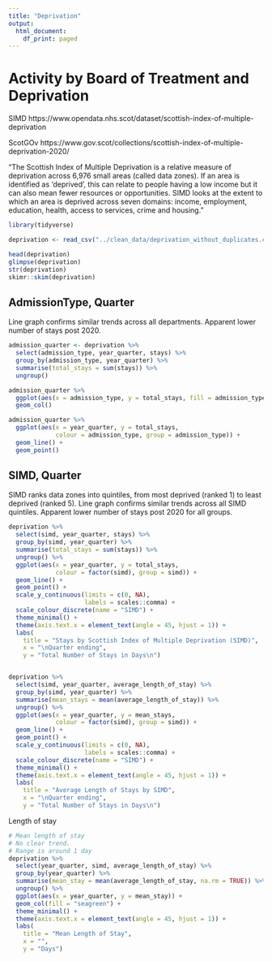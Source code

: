 ```yaml
---
title: "Deprivation"
output:
  html_document:
    df_print: paged
---
```

# Activity by Board of Treatment and Deprivation

SIMD 
https://www.opendata.nhs.scot/dataset/scottish-index-of-multiple-deprivation

ScotGOv
https://www.gov.scot/collections/scottish-index-of-multiple-deprivation-2020/

"The Scottish Index of Multiple Deprivation is a relative measure of deprivation 
across 6,976 small areas (called data zones). If an area is identified as 
‘deprived’, this can relate to people having a low income but it can also mean 
fewer resources or opportunities. SIMD looks at the extent to which an area is deprived across seven domains: income, employment, education, health, access to services, crime and housing."

```r
library(tidyverse)
```

```r
deprivation <- read_csv("../clean_data/deprivation_without_duplicates.csv")
```

```r
head(deprivation)
glimpse(deprivation)
str(deprivation)
skimr::skim(deprivation)
```

## AdmissionType, Quarter
Line graph confirms similar trends across all departments.
Apparent lower number of stays post 2020.
```r
admission_quarter <- deprivation %>% 
  select(admission_type, year_quarter, stays) %>% 
  group_by(admission_type, year_quarter) %>% 
  summarise(total_stays = sum(stays)) %>% 
  ungroup()

admission_quarter %>% 
  ggplot(aes(x = admission_type, y = total_stays, fill = admission_type)) +
  geom_col()

admission_quarter %>% 
  ggplot(aes(x = year_quarter, y = total_stays,
             colour = admission_type, group = admission_type)) +
  geom_line() +
  geom_point()
```

## SIMD, Quarter
SIMD ranks data zones into quintiles, from most deprived (ranked 1) to least
deprived (ranked 5).
Line graph confirms similar trends across all SIMD quintiles.
Apparent lower number of stays post 2020 for all groups.

```r
deprivation %>% 
  select(simd, year_quarter, stays) %>%
  group_by(simd, year_quarter) %>% 
  summarise(total_stays = sum(stays)) %>%
  ungroup() %>% 
  ggplot(aes(x = year_quarter, y = total_stays,
             colour = factor(simd), group = simd)) +
  geom_line() +
  geom_point() +
  scale_y_continuous(limits = c(0, NA),
                     labels = scales::comma) +
  scale_colour_discrete(name = "SIMD") +
  theme_minimal() +
  theme(axis.text.x = element_text(angle = 45, hjust = 1)) +
  labs(
    title = "Stays by Scottish Index of Multiple Deprivation (SIMD)",
    x = "\nQuarter ending",
    y = "Total Number of Stays in Days\n")


deprivation %>% 
  select(simd, year_quarter, average_length_of_stay) %>%
  group_by(simd, year_quarter) %>% 
  summarise(mean_stays = mean(average_length_of_stay)) %>%
  ungroup() %>% 
  ggplot(aes(x = year_quarter, y = mean_stays,
             colour = factor(simd), group = simd)) +
  geom_line() +
  geom_point() +
  scale_y_continuous(limits = c(0, NA),
                     labels = scales::comma) +
  scale_colour_discrete(name = "SIMD") +
  theme_minimal() +
  theme(axis.text.x = element_text(angle = 45, hjust = 1)) +
  labs(
    title = "Average Length of Stays by SIMD",
    x = "\nQuarter ending",
    y = "Total Number of Stays in Days\n")
```

Length of stay
```r
# Mean length of stay
# No clear trend.
# Range is around 1 day
deprivation %>% 
  select(year_quarter, simd, average_length_of_stay) %>% 
  group_by(year_quarter) %>% 
  summarise(mean_stay = mean(average_length_of_stay, na.rm = TRUE)) %>% 
  ungroup() %>%
  ggplot(aes(x = year_quarter, y = mean_stay)) +
  geom_col(fill = "seagreen") +
  theme_minimal() +
  theme(axis.text.x = element_text(angle = 45, hjust = 1)) +
  labs(
    title = "Mean Length of Stay",
    x = "",
    y = "Days")
```

